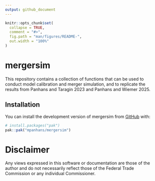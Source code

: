 ```yaml
---
output: github_document
---
```


<!-- README.md is generated from README.Rmd. Please edit that file -->

```r
knitr::opts_chunk$set(
  collapse = TRUE,
  comment = "#>",
  fig.path = "man/figures/README-",
  out.width = "100%"
)
```

# mergersim

<!-- badges: start -->
<!-- badges: end -->

This repository contains a collection of functions that can be used to conduct model calibration and merger simulation, and to replicate the results from Panhans and Taragin 2023 and Panhans and Wiemer 2025.

## Installation

You can install the development version of mergersim from [GitHub](https://github.com/) with:

``` r
# install.packages("pak")
pak::pak("mpanhans/mergersim")
```

# Disclaimer

Any views expressed in this software or documentation are those of the author and do not necessarily reflect those of the Federal Trade Commission or any individual Commissioner.

<!--
## Example

This is a basic example which shows you how to solve a common problem:

```r
library(mergersim)
## basic example code
```

What is special about using `README.Rmd` instead of just `README.md`? You can include R chunks like so:

```r
summary(cars)
```

You'll still need to render `README.Rmd` regularly, to keep `README.md` up-to-date. `devtools::build_readme()` is handy for this.

You can also embed plots, for example:

```r
plot(pressure)
```

In that case, don't forget to commit and push the resulting figure files, so they display on GitHub and CRAN.

-->
